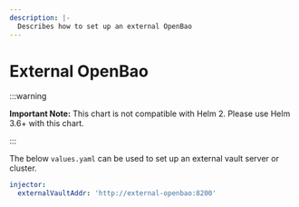 ```yaml
---
description: |-
  Describes how to set up an external OpenBao
---
```


# External OpenBao

:::warning

**Important Note:** This chart is not compatible with Helm 2. Please use Helm 3.6+ with this chart.

:::

The below `values.yaml` can be used to set up an external vault server or
cluster.

```yaml
injector:
  externalVaultAddr: 'http://external-openbao:8200'
```
